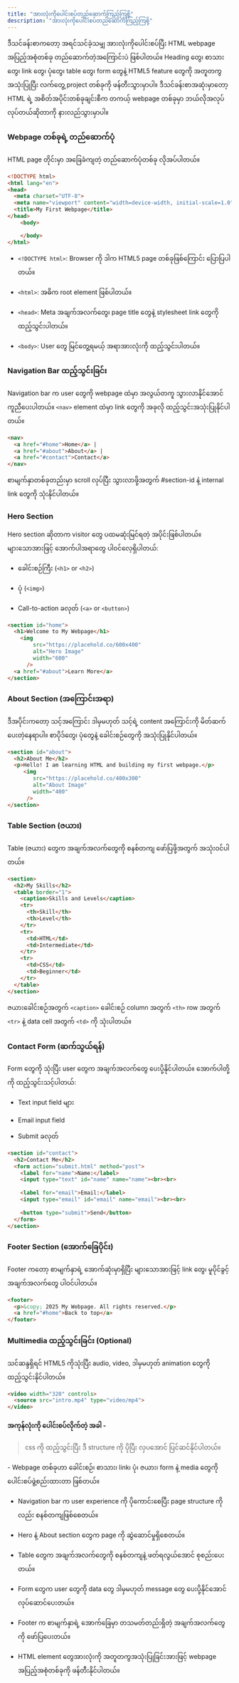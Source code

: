 ```yaml
---
title: "အားလုံးကိုပေါင်းစပ်တည်ဆောက်ကြည့်ကြစို့"
description: "အားလုံးကိုပေါင်းစပ်တည်ဆောက်ကြည့်ကြစို့"
---
```



<Aside title="ရည်ရွယ်ချက်">
ဒီသင်ခန်းစာကတော့ အရင်သင်ခဲ့သမျှ အားလုံးကိုပေါင်းစပ်ပြီး HTML webpage အပြည့်အစုံတစ်ခု တည်ဆောက်တဲ့အကြောင်းပဲ ဖြစ်ပါတယ်။ Heading တွေ၊ စာသားတွေ၊ link တွေ၊ ပုံတွေ၊ table တွေ၊ form တွေနဲ့ HTML5 feature တွေကို အတူတကွအသုံးပြုပြီး လက်တွေ့ project တစ်ခုကို ဖန်တီးသွားမှာပါ။ ဒီသင်ခန်းစာအဆုံးမှာတော့ HTML ရဲ့ အစိတ်အပိုင်းတစ်ခုချင်းစီက တကယ့် webpage တစ်ခုမှာ ဘယ်လိုအလုပ်လုပ်တယ်ဆိုတာကို နားလည်သွားမှာပါ။
</Aside>

### Webpage တစ်ခုရဲ့ တည်ဆောက်ပုံ
HTML page တိုင်းမှာ အခြေခံကျတဲ့ တည်ဆောက်ပုံတစ်ခု လိုအပ်ပါတယ်။

```html
<!DOCTYPE html>
<html lang="en">
<head>
  <meta charset="UTF-8">
  <meta name="viewport" content="width=device-width, initial-scale=1.0">
  <title>My First Webpage</title>
</head>
    <body>

    </body>
</html>
```
- `<!DOCTYPE html>`: Browser ကို ဒါက HTML5 page တစ်ခုဖြစ်ကြောင်း ပြောပြပါတယ်။

- `<html>`: အဓိက root element ဖြစ်ပါတယ်။

- `<head>`: Meta အချက်အလက်တွေ၊ page title တွေနဲ့ stylesheet link တွေကို ထည့်သွင်းပါတယ်။

- `<body>`: User တွေ မြင်တွေ့ရမယ့် အရာအားလုံးကို ထည့်သွင်းပါတယ်။

### Navigation Bar ထည့်သွင်းခြင်း
Navigation bar က user တွေကို webpage ထဲမှာ အလွယ်တကူ သွားလာနိုင်အောင် ကူညီပေးပါတယ်။ `<nav>` element ထဲမှာ link တွေကို အခုလို ထည့်သွင်းအသုံးပြုနိုင်ပါတယ်။

```html
<nav>
  <a href="#home">Home</a> |
  <a href="#about">About</a> |
  <a href="#contact">Contact</a>
</nav>
```
စာမျက်နှာတစ်ခုတည်းမှာ scroll လုပ်ပြီး သွားလာဖို့အတွက် #section-id နဲ့ internal link တွေကို သုံးနိုင်ပါတယ်။

### Hero Section
Hero section ဆိုတာက visitor တွေ ပထမဆုံးမြင်ရတဲ့ အပိုင်းဖြစ်ပါတယ်။ များသောအားဖြင့် အောက်ပါအရာတွေ ပါဝင်လေ့ရှိပါတယ်:

- ခေါင်းစဉ်ကြီး (`<h1>` or `<h2>`)

- ပုံ (`<img>`)

- Call-to-action ခလုတ် (`<a>` or `<button>`)

```html
<section id="home">
  <h1>Welcome to My Webpage</h1>
    <img
        src="https://placehold.co/600x400"
        alt="Hero Image"
        width="600"
      />
  <a href="#about">Learn More</a>
</section>
```

### About Section (အကြောင်းအရာ)
ဒီအပိုင်းကတော့ သင့်အကြောင်း ဒါမှမဟုတ် သင့်ရဲ့ content အကြောင်းကို မိတ်ဆက်ပေးတဲ့နေရာပါ။ စာပိုဒ်တွေ၊ ပုံတွေနဲ့ ခေါင်းစဉ်တွေကို အသုံးပြုနိုင်ပါတယ်။

```html
<section id="about">
  <h2>About Me</h2>
  <p>Hello! I am learning HTML and building my first webpage.</p>
     <img
        src="https://placehold.co/400x300"
        alt="About Image"
        width="400"
      />
</section>
```

### Table Section (ဇယား)
Table (ဇယား) တွေက အချက်အလက်တွေကို စနစ်တကျ ဖော်ပြဖို့အတွက် အသုံးဝင်ပါတယ်။

```html
<section>
  <h2>My Skills</h2>
  <table border="1">
    <caption>Skills and Levels</caption>
    <tr>
      <th>Skill</th>
      <th>Level</th>
    </tr>
    <tr>
      <td>HTML</td>
      <td>Intermediate</td>
    </tr>
    <tr>
      <td>CSS</td>
      <td>Beginner</td>
    </tr>
  </table>
</section>
```
ဇယားခေါင်းစဉ်အတွက် `<caption>` ခေါင်းစဉ် column အတွက် `<th>` row အတွက် `<tr>` နဲ့ data cell အတွက် `<td>` ကို သုံးပါတယ်။

### Contact Form (ဆက်သွယ်ရန်)
Form တွေကို သုံးပြီး user တွေက အချက်အလက်တွေ ပေးပို့နိုင်ပါတယ်။ အောက်ပါတို့ကို ထည့်သွင်းသင့်ပါတယ်:

- Text input field များ

- Email input field

- Submit ခလုတ်

```html
<section id="contact">
  <h2>Contact Me</h2>
  <form action="submit.html" method="post">
    <label for="name">Name:</label>
    <input type="text" id="name" name="name"><br><br>
    
    <label for="email">Email:</label>
    <input type="email" id="email" name="email"><br><br>
    
    <button type="submit">Send</button>
  </form>
</section>
```

### Footer Section (အောက်ခြေပိုင်း)
Footer ကတော့ စာမျက်နှာရဲ့ အောက်ဆုံးမှာရှိပြီး များသောအားဖြင့် link တွေ၊ မူပိုင်ခွင့်အချက်အလက်တွေ ပါဝင်ပါတယ်။

```html
<footer>
  <p>&copy; 2025 My Webpage. All rights reserved.</p>
  <a href="#home">Back to top</a>
</footer>
```

### Multimedia ထည့်သွင်းခြင်း (Optional)
သင်ဆန္ဒရှိရင် HTML5 ကိုသုံးပြီး audio, video, ဒါမှမဟုတ် animation တွေကို ထည့်သွင်းနိုင်ပါတယ်။

```html
<video width="320" controls>
  <source src="intro.mp4" type="video/mp4">
</video>
```

#### အကုန်လုံးကို ပေါင်းစပ်လိုက်တဲ့ အခါ - 
<ContentImage src={before} alt="Complete HTML structure example" height={600}  />

> css ကို ထည့်သွင်းပြီး ဒီ structure ကို ပိုပြီး လှပအောင် ပြင်ဆင်နိုင်ပါတယ်။

<Aside type="tip" title="အကျဉ်းချုပ်">
- Webpage တစ်ခုဟာ ခေါင်းစဉ်၊ စာသား၊ link၊ ပုံ၊ ဇယား၊ form နဲ့ media တွေကို ပေါင်းစပ်ဖွဲ့စည်းထားတာ ဖြစ်တယ်။

- Navigation bar က user experience ကို ပိုကောင်းစေပြီး page structure ကိုလည်း စနစ်တကျဖြစ်စေတယ်။

- Hero နဲ့ About section တွေက page ကို ဆွဲဆောင်မှုရှိစေတယ်။

- Table တွေက အချက်အလက်တွေကို စနစ်တကျနဲ့ ဖတ်ရလွယ်အောင် စုစည်းပေးတယ်။

- Form တွေက user တွေကို data တွေ ဒါမှမဟုတ် message တွေ ပေးပို့နိုင်အောင် လုပ်ဆောင်ပေးတယ်။

- Footer က စာမျက်နှာရဲ့ အောက်ခြေမှာ တသမတ်တည်းရှိတဲ့ အချက်အလက်တွေကို ဖော်ပြပေးတယ်။

- HTML element တွေအားလုံးကို အတူတကွအသုံးပြုခြင်းအားဖြင့် webpage အပြည့်အစုံတစ်ခုကို ဖန်တီးနိုင်ပါတယ်။
</Aside>